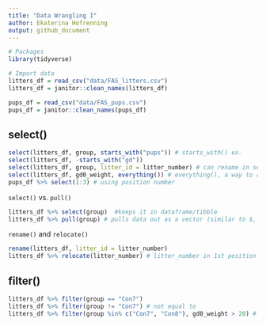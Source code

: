 ```yaml
---
title: "Data Wrangling I"
author: Ekaterina Hofrenning
output: github_document
---
```


```r
# Packages
library(tidyverse)
```

```r
# Import data
litters_df = read_csv("data/FAS_litters.csv")
litters_df = janitor::clean_names(litters_df)

pups_df = read_csv("data/FAS_pups.csv")
pups_df = janitor::clean_names(pups_df)
```

## select()

```r
select(litters_df, group, starts_with("pups")) # starts_with() ex.
select(litters_df, -starts_with("gd"))
select(litters_df, group, litter_id = litter_number) # can rename in select()
select(litters_df, gd0_weight, everything()) # everything(), a way to rearrange
pups_df %>% select(1:3) # using position number
```

`select()` vs. `pull()`

```r
litters_df %>% select(group)  #keeps it in dataframe/tibble
litters_df %>% pull(group) # pulls data out as a vector (similar to $, but dplyr version)
```

`rename()` and `relocate()`

```r
rename(litters_df, litter_id = litter_number)
litters_df %>% relocate(litter_number) # litter_number in 1st position
```


## filter()

```r
litters_df %>% filter(group == "Con7")
litters_df %>% filter(group != "Con7") # not equal to
litters_df %>% filter(group %in% c("Con7", "Con8"), gd0_weight > 20) # more than one condition
```




